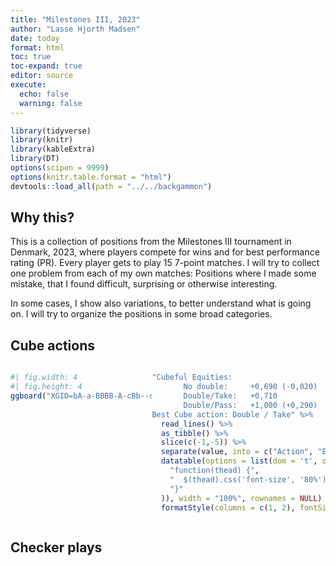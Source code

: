 ```yaml
---
title: "Milestones III, 2023"
author: "Lasse Hjorth Madsen"
date: today 
format: html
toc: true
toc-expand: true
editor: source
execute:
  echo: false
  warning: false
---
```

<style type="text/css">
   .main-container {max-width: 100%;}
   .row {display: flex;}
   .column {flex: 100%;}
</style>

```r
library(tidyverse)
library(knitr)
library(kableExtra)
library(DT)
options(scipen = 9999)
options(knitr.table.format = "html")
devtools::load_all(path = "../../backgammon")
```

## Why this?

This is a collection of positions from the Milestones III tournament in Denmark, 2023, where players compete for wins and for best performance rating (PR). Every player gets to play 15 7-point matches. I will try to collect one problem from each of my own matches: Positions where I made some mistake, that I found difficult, surprising or otherwise interesting.

In some cases, I show also variations, to better understand what is going on. I will try to organize the positions in some broad categories.

## Cube actions

<div class = "row">
<div class = "column">
```r
#| fig.width: 4
#| fig.height: 4
ggboard("XGID=bA-a-BBBB-A-cBb--c-dA-A-A-:0:0:1:00:2:0:0:7:10")
```
</div>


```r
"Cubeful Equities:
       No double:     +0,690 (-0,020)
       Double/Take:   +0,710
       Double/Pass:   +1,000 (+0,290)
Best Cube action: Double / Take" %>%
  read_lines() %>% 
  as_tibble() %>% 
  slice(c(-1,-5)) %>% 
  separate(value, into = c("Action", "Equity"), sep = ":") %>%
  datatable(options = list(dom = 't', ordering = F, headerCallback = DT::JS(
    "function(thead) {",
    "  $(thead).css('font-size', '80%');",
    "}"
  )), width = "100%", rownames = NULL) %>% 
  formatStyle(columns = c(1, 2), fontSize = '80%')
```
</div>

## Checker plays


